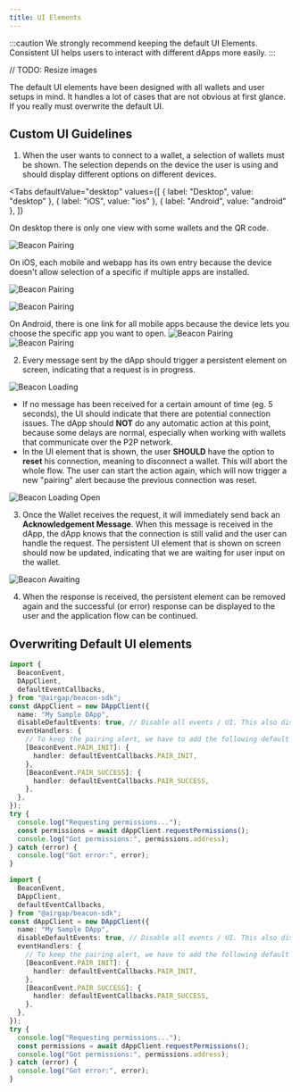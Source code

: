 ```yaml
---
title: UI Elements
---
```



:::caution
We strongly recommend keeping the default UI Elements.
Consistent UI helps users to interact with different dApps more easily.
:::

// TODO: Resize images

The default UI elements have been designed with all wallets and user setups in mind.
It handles a lot of cases that are not obvious at first glance. If you really must overwrite the default UI.

## Custom UI Guidelines

1. When the user wants to connect to a wallet, a selection of wallets must be shown.
   The selection depends on the device the user is using and should display different options on different devices.

<Tabs
  defaultValue="desktop"
  values={[
    { label: "Desktop", value: "desktop" },
    { label: "iOS", value: "ios" },
    { label: "Android", value: "android" },
  ]}
>
<TabItem value="desktop">

On desktop there is only one view with some wallets and the QR code.

<BrowserWindow url="https://mydapp.com">

![Beacon Pairing](../../static/img/beacon-pairing-ui.png)

</BrowserWindow>

</TabItem>
<TabItem value="ios">

On iOS, each mobile and webapp has its own entry because the device doesn't allow selection of a specific if multiple apps are installed.

<BrowserWindow url="https://mydapp.com">

![Beacon Pairing](../../static/img/beacon-ios-pairing.png)

</BrowserWindow>

![Beacon Pairing](../../static/img/beacon-ios-pairing-2.png)

</TabItem>
<TabItem value="android">

On Android, there is one link for all mobile apps because the device lets you choose the specific app you want to open.
![Beacon Pairing](../../static/img/beacon-android-pairing.png)
![Beacon Pairing](../../static/img/beacon-android-pairing-2.png)

</TabItem>
</Tabs>

2. Every message sent by the dApp should trigger a persistent element on screen, indicating that a request is in progress.

<BrowserWindow url="https://mydapp.com">

![Beacon Loading](../../static/img/beacon-loading.gif)

</BrowserWindow>

- If no message has been received for a certain amount of time (eg. 5 seconds), the UI should indicate that there are potential connection issues.
  The dApp should **NOT** do any automatic action at this point, because some delays are normal, especially when working with wallets that communicate
  over the P2P network.
- In the UI element that is shown, the user **SHOULD** have the option to **reset** his connection, meaning to disconnect a wallet. This will abort the whole
  flow. The user can start the action again, which will now trigger a new "pairing" alert because the previous connection was reset.

<BrowserWindow url="https://mydapp.com">

![Beacon Loading Open](../../static/img/beacon-loading-open.gif)

</BrowserWindow>

3. Once the Wallet receives the request, it will immediately send back an **Acknowledgement Message**.
   When this message is received in the dApp, the dApp knows that the connection is still valid and the user can handle the request.
   The persistent UI element that is shown on screen should now be updated, indicating that we are waiting for user input on the wallet.

<BrowserWindow url="https://mydapp.com">

![Beacon Awaiting](../../static/img/beacon-awaiting.gif)

</BrowserWindow>

4. When the response is received, the persistent element can be removed again and the successful (or error) response can be displayed to the user and the application flow can be continued.

## Overwriting Default UI elements


<RunnableCode>

<!-- embedme ../../build-examples/disable-all-ui.beacon.ts -->

```ts
import {
  BeaconEvent,
  DAppClient,
  defaultEventCallbacks,
} from "@airgap/beacon-sdk";
const dAppClient = new DAppClient({
  name: "My Sample DApp",
  disableDefaultEvents: true, // Disable all events / UI. This also disables the pairing alert.
  eventHandlers: {
    // To keep the pairing alert, we have to add the following default event handlers back
    [BeaconEvent.PAIR_INIT]: {
      handler: defaultEventCallbacks.PAIR_INIT,
    },
    [BeaconEvent.PAIR_SUCCESS]: {
      handler: defaultEventCallbacks.PAIR_SUCCESS,
    },
  },
});
try {
  console.log("Requesting permissions...");
  const permissions = await dAppClient.requestPermissions();
  console.log("Got permissions:", permissions.address);
} catch (error) {
  console.log("Got error:", error);
}
```

<!-- embedme ../../build-examples/disable-all-ui.beacon.ts -->

```ts
import {
  BeaconEvent,
  DAppClient,
  defaultEventCallbacks,
} from "@airgap/beacon-sdk";
const dAppClient = new DAppClient({
  name: "My Sample DApp",
  disableDefaultEvents: true, // Disable all events / UI. This also disables the pairing alert.
  eventHandlers: {
    // To keep the pairing alert, we have to add the following default event handlers back
    [BeaconEvent.PAIR_INIT]: {
      handler: defaultEventCallbacks.PAIR_INIT,
    },
    [BeaconEvent.PAIR_SUCCESS]: {
      handler: defaultEventCallbacks.PAIR_SUCCESS,
    },
  },
});
try {
  console.log("Requesting permissions...");
  const permissions = await dAppClient.requestPermissions();
  console.log("Got permissions:", permissions.address);
} catch (error) {
  console.log("Got error:", error);
}
```

</RunnableCode>
